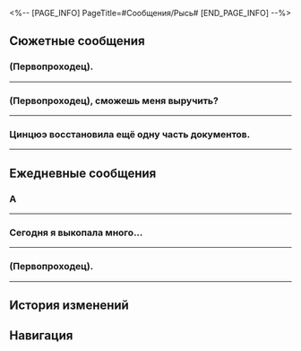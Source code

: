 <%-- [PAGE_INFO]
PageTitle=#Сообщения/Рысь#
[END_PAGE_INFO] --%>
{{Сообщение Инфобокс
|id          = 1110
|Изображение = Персонаж Рысь Иконка.png
|Тип         = Персонаж
|Отправитель = Рысь
|ПодписьСоо  = Пользователь находится вне зоны действия сети
|Фракция     = Ярило-VI
}}

==Сюжетные сообщения==
===(Первопроходец).===
{{Сообщения
|условие_получения = 
|текст =
:'''Рысь:''' (Первопроходец).
:'''Рысь:''' Как ты там?
:{Выбор} Я ещё {{MC|ж=занята|м=занят}}.
::'''(Первопроходец):''' Я ещё {{MC|ж=занята|м=занят}}.
::'''(Первопроходец):''' Подожди.
:{Выбор} Уже бегу.
::'''(Первопроходец):''' Уже бегу.
::'''(Первопроходец):''' Почти на месте.
:'''Рысь:''' Я сейчас в музее.
:'''Рысь:''' И Пела здесь...
:'''Рысь:''' Приходи, когда освободишься.
}}
----

===(Первопроходец), сможешь меня выручить?===
{{Сообщения
|условие_получения = 
|текст =
:'''Рысь:''' (Первопроходец), сможешь меня выручить?
:'''Рысь:''' Отведи Луку в Комиссию по предсказаниям, пожалуйста.
:'''Рысь:''' Кажется, он не знает дорогу.
:{Выбор} Почему мне пишешь?
::'''(Первопроходец):''' Почему ты пишешь мне, а не Луке?
::'''Рысь:''' Возможно, сейчас он на соревновании.
::'''Рысь:''' Не хочу мешать.
::'''Рысь:''' Потому и пишу тебе.
::'''Рысь:''' Дело касается Игоря.
:{Выбор} Хорошо, но зачем?
::'''(Первопроходец):''' Хорошо, не вопрос. Но зачем ему являться в Комиссию по предсказаниям?
::'''Рысь:''' Дело касается Игоря.
::'''Рысь:''' Передашь ему?
:'''Рысь:''' В Комиссии по предсказаниям сказали, что наша подвеска из нефрита...
:'''Рысь:''' оказалась нефритовыми счётами. Ты точно знаешь о таких.
:'''Рысь:''' В них хранятся записи Игоря.
:'''Рысь:''' Лука наверняка заинтересуется.
:'''Рысь:''' Буду ждать тебя в Комиссии по предсказаниям.
}}
----

===Цинцюэ восстановила ещё одну часть документов.===
{{Сообщения
|условие_получения = 
|текст =
:'''Рысь:''' Цинцюэ восстановила ещё одну часть документов.
:'''Рысь:''' Приводи Луку.
:'''Рысь:''' Он должен увидеть их первым.
:{Выбор} Уже идём.
:'''(Первопроходец):''' Уже идём.
:'''Рысь:''' Мы подождём.
}}
----

==Ежедневные сообщения==
===А===
{{Сообщения
|условие_получения = 
|текст=
:'''Рысь:''' А
:{Выбор} А...
::'''(Первопроходец):''' А
:{Выбор} Что случилось?
::'''(Первопроходец):''' Что-то случилось?
:'''Рысь:''' Я
:'''Рысь:''' кажется
:'''Рысь:''' снова встретилась с пещерным человеком Белобога.
:{Выбор} Снова?
::'''(Первопроходец):''' Снова?
::'''(Первопроходец):''' Ты встречалась с ним раньше?
::'''(Первопроходец):''' [[Файл:Стикер ГПП 07 Пом-Пом 07.png|80px]]
::'''Рысь:''' Да
::'''Рысь:''' Иногда я его вижу, но он быстро исчезает.
:{Выбор} Пещерный человек?
::'''(Первопроходец):''' Пещерный человек?
::'''(Первопроходец):''' Что это?
::'''(Первопроходец):''' [[Файл:Стикер ГПП 07 Пом-Пом 07.png|80px]]
::'''Рысь:''' Чудовище из легенд.
::'''Рысь:''' Иногда я его вижу, но он быстро исчезает.
:{Выбор} Будь осторожнее, Рысь!
::'''(Первопроходец):''' Какой ужас!
::'''(Первопроходец):''' Будь осторожнее, Рысь!
::'''(Первопроходец):''' [[Файл:Стикер ГПП 07 Пом-Пом 08.png|80px]]
::'''Рысь:''' Ничего страшного.
::'''Рысь:''' Я и раньше его видела, но он очень быстро исчез.
:'''Рысь:''' Ой, погоди.
:'''Рысь:''' Он вернулся, вернулся!
:'''Рысь:''' Я собираюсь его сфотографировать!
:{{Диалог|Предупреждение}} Файл «Синий_дикарь» отправлен
:{Выбор} И впрямь дикарь.
::'''(Первопроходец):''' Ого...
::'''(Первопроходец):''' Какой дикий!
::'''Рысь:''' Вот-вот!
::'''Рысь:''' Совсем непросто запечатлеть на фотографии чудовище из легенд.
::'''Рысь:''' Отправлю сестре.
::'''Рысь:''' Вдруг это вдохновит её на создание музыки.
::{Выбор} [[Файл:Стикер ГПП 07 Пом-Пом 06.png|80px]]
::'''(Первопроходец):''' [[Файл:Стикер ГПП 07 Пом-Пом 06.png|80px]]
::'''Рысь:''' Стой.
::'''Рысь:''' Если я это сделаю, она поймёт, что я опять ходила на Снежные поля.
::'''Рысь:''' Лучше не надо.
::'''Рысь:''' Сестра звонит.
:{Выбор} Это разве не Сампо?!
::'''(Первопроходец):''' Ого...
::'''(Первопроходец):''' Это разве не Сампо?!
::'''Рысь:''' ...
::'''Рысь:''' Ох
::'''Рысь:''' Отправлю брату.
::'''Рысь:''' Он точно сможет отличить пещерного человека от Сампо.
::{Выбор} [[Файл:Стикер ГПП 07 Пом-Пом 06.png|80px]]
::'''(Первопроходец):''' [[Файл:Стикер ГПП 07 Пом-Пом 06.png|80px]]
::'''Рысь:''' Стой.
::'''Рысь:''' Если я это сделаю, он поймёт, что я опять ходила на Снежные поля.
::'''Рысь:''' Лучше не надо.
::'''Рысь:''' Брат звонит.
:'''Рысь:''' Потом поговорим.
}}
----

===Сегодня я выкопала много...===
{{Сообщения
|условие_получения = 
|текст=
:'''Рысь:''' Сегодня я выкопала много снежного редиса и луковиц ледяных лилий.
:'''Рысь:''' Сварю в котелке!
:'''Рысь:''' Да!
:{Выбор} Снежный редис?
::'''(Первопроходец):''' Что такое снежный редис?
::'''Рысь:''' Это редис, который растёт только на Снежных полях.
::'''Рысь:''' Он красный и сладкий. Очень вкусный.
:{Выбор} Луковицы ледяных лилий?
::'''(Первопроходец):''' Что такое луковицы ледяных лилий?
::'''Рысь:''' Это луковицы лилий, которые растут только на Снежных полях.
::'''Рысь:''' Они белые и хрустящие. Очень вкусные.
:{Выбор} Ещё и сварить можно?
::'''(Первопроходец):''' Их можно сварить?
::'''(Первопроходец):''' Будут же одни овощи!
::'''Рысь:''' М-м
::'''Рысь:''' Конечно, у меня же есть котелок! А ещё сливки, измельчённое печенье и консервированная селёдка.
;(Все нижеуказанные выборы ведут к следующим вариантам)
:{Выбор} Не забудь сделать фото!
::'''(Первопроходец):''' Звучит очень вкусно.
::'''(Первопроходец):''' Не забудь сделать фото! И дать мне попробовать.
::'''(Первопроходец):''' [[Файл:Стикер ГПП 07 Пом-Пом 06.png|80px]]
::'''Рысь:''' Конечно, я сфотографирую.
::'''Рысь:''' Но ты слишком далеко. Можешь просто смотреть, как я ем, и слюнки пускать.
::{Выбор} Ну как так...
:::'''(Первопроходец):''' Хнык...
:::'''(Первопроходец):''' Это уж слишком...
:::'''(Первопроходец):''' [[Файл:Стикер ГПП 07 Пом-Пом 02.png|80px]]
:::'''Рысь:''' Ай
:::'''Рысь:''' ...
:::'''Рысь:''' Я же шучу...
:::'''Рысь:''' В следующий раз позовём сестру, брата и Пелу, все вместе поедим.
:::'''Рысь:''' Да... Давай.
::{Выбор} Это ты будешь слюнки пускать!
:::'''(Первопроходец):''' Нет! Это ты будешь слюнки пускать!
:::'''(Первопроходец):''' Я {{MC|ж=оставила|м=оставил}} 100 снежных мышей в твоём лагере, они съедят всю еду!
:::'''(Первопроходец):''' [[Файл:Стикер ГПП 07 Пом-Пом 04.png|80px]]
:::'''Рысь:''' Что ты делаешьиорупкщш
:::'''Рысь:''' Хорошо, что ты этого не {{MC|ж=сделала|м=сделал}}, иначе...
:::'''Рысь:''' В животе урчит.
:::'''Рысь:''' Слышишь? Даже мой животик сердится.
:{Выбор} Я тоже хочу!
::'''(Первопроходец):''' Звучит очень вкусно.
::'''(Первопроходец):''' Со мной поделись!
::'''(Первопроходец):''' [[Файл:Стикер ГПП 07 Пом-Пом 06.png|80px]]
::'''Рысь:''' Нет. Ты слишком далеко.
::'''Рысь:''' Можешь просто смотреть, как я ем, и слюнки пускать.
::{Выбор} Ну как так...
:::'''(Первопроходец):''' Хнык...
:::'''(Первопроходец):''' Это уж слишком...
:::'''(Первопроходец):''' [[Файл:Стикер ГПП 07 Пом-Пом 02.png|80px]]
:::'''Рысь:''' Ай
:::'''Рысь:''' ...
:::'''Рысь:''' Я же шучу...
:::'''Рысь:''' В следующий раз позовём сестру, брата и Пелу, все вместе поедим.
:::'''Рысь:''' Да... Так и сделаем.
::{Выбор} Это ты будешь слюнки пускать!
:::'''(Первопроходец):''' Нет! Это ты будешь слюнки пускать!
:::'''(Первопроходец):''' Я {{MC|ж=оставила|м=оставил}} 100 снежных мышей в твоём лагере, они съедят всю еду!
:::'''(Первопроходец):''' [[Файл:Стикер ГПП 07 Пом-Пом 04.png|80px]]
:::'''Рысь:''' Что ты делаешьиорупкщш
:::'''Рысь:''' Хорошо, что ты этого не {{MC|ж=сделала|м=сделал}}, иначе...
:::'''Рысь:''' В животе урчит.
:::'''Рысь:''' Слышишь? Даже мой животик сердится.
}}
----

===(Первопроходец).===
{{Сообщения
|условие_получения = 
|текст=
:'''Рысь:''' (Первопроходец).
:'''Рысь:''' Придёшь на следующий фестиваль?
:{Выбор} Какой фестиваль?
::'''(Первопроходец):''' Фестиваль?
::'''(Первопроходец):''' Ты о чём?
::'''(Первопроходец):''' [[Файл:Стикер ГПП 07 Пом-Пом 07.png|80px]]
::'''Рысь:''' Фестиваль фанатов «Приключений в Снежной стране».
::'''Рысь:''' Так ты не в курсе?
::'''Рысь:''' Тогда приходи и повеселись. Ищи нас у стойки Пелы.
:{Выбор} «Приключения»?!
::'''(Первопроходец):''' Это же легендарный...
::'''(Первопроходец):''' Фестиваль фанатов «Приключений в Снежной стране»?!
::'''(Первопроходец):''' [[Файл:Стикер ГПП 07 Пом-Пом 08.png|80px]]
::'''Рысь:''' Да, он самый.
::'''Рысь:''' Похоже, ты придёшь.
::'''Рысь:''' Ищи нас у стойки Пелы.
::'''Рысь:''' В общем, мне нужна твоя помощь.
::'''Рысь:''' Я соберу всё, что купила на предыдущих фестивалях, и стоящие штуки отдам тебе.
::'''Рысь:''' Будь {{MC|ж=готова|м=готов}} испытать мощь «Приключений»! Ха-ха-ха-ха
;(Все нижеуказанные выборы ведут к следующим вариантам)
:{Выбор} И Пела?
::'''(Первопроходец):''' Пела тоже идёт?
::'''Рысь:''' Конечно. Она один из самых популярных авторов фанфиков.
::'''Рысь:''' Правда, никто не знает её настоящую личность.
:{Выбор} Стойка?
::'''(Первопроходец):''' Что такое стойка?
::'''Рысь:''' Мы там покупаем работы любимых авторов.
::'''Рысь:''' Только вот официальное продолжение там не купить...
:{Выбор} Я не {{MC|ж=фанатка|м=фанат}}...
::'''(Первопроходец):''' Но я не {{MC|ж=фанатка|м=фанат}}.
::'''Рысь:''' Ой, ты не {{MC|ж=читала|м=читал}}?
::'''Рысь:''' Когда прочтёшь, сразу влюбишься.
::'''Рысь:''' Книга хорошая. Я серьёзно.
:'''Рысь:''' В общем, мне нужна твоя помощь.
:'''Рысь:''' Я соберу всё, что купила на предыдущих фестивалях, и стоящие штуки отдам тебе.
:'''Рысь:''' Будь {{MC|ж=готова|м=готов}} испытать мощь «Приключений»! Ха-ха-ха-ха
}}
----

==История изменений==
{{История изменений|2.7}}

==Навигация==
{{Сообщения Навбокс}}
